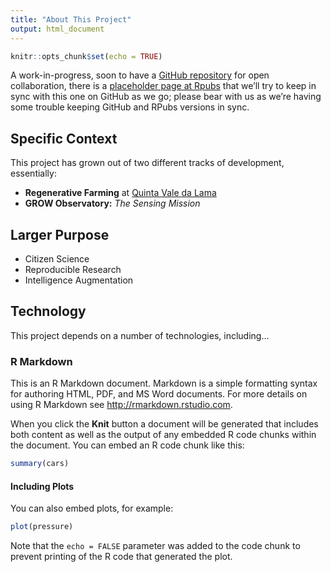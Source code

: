 ```yaml
---
title: "About This Project"
output: html_document
---
```


```r
knitr::opts_chunk$set(echo = TRUE)
```

A work-in-progress, soon to have a [GitHub repository](https://github.com/ludwa6/GROW) for open collaboration, there is a [placeholder page at Rpubs](http://rpubs.com/ludwa6/GROW) that we'll try to keep in sync with this one on GitHub as we go; please bear with us as we're having some trouble keeping GitHub and RPubs versions in sync.

## Specific Context

This project has grown out of two different tracks of development, essentially:

- **Regenerative Farming** at [Quinta Vale da Lama](https://www.valedalama.net)
- **GROW Observatory:** _The Sensing Mission_

## Larger Purpose

- Citizen Science
- Reproducible Research
- Intelligence Augmentation

## Technology

This project depends on a number of technologies, including...

### R Markdown

This is an R Markdown document. Markdown is a simple formatting syntax for authoring HTML, PDF, and MS Word documents. For more details on using R Markdown see <http://rmarkdown.rstudio.com>.

When you click the **Knit** button a document will be generated that includes both content as well as the output of any embedded R code chunks within the document. You can embed an R code chunk like this:

```r
summary(cars)
```

#### Including Plots

You can also embed plots, for example:

```r
plot(pressure)
```

Note that the `echo = FALSE` parameter was added to the code chunk to prevent printing of the R code that generated the plot.
